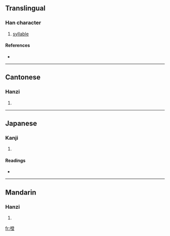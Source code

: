==Translingual==

===Han character===
{{Han char|rn=30|rad=口|as=12|sn=15|four=|canj=口弓人廿 (RNOT)}}

# [[syllable]]

====References====
* {{Han ref|kx=0209.151|dkj=04324|hdz=10687.140|uh=5654|ud=22100}}

----

==Cantonese==

===Hanzi===
{{yue-hanzi|jyut=|y=dang1}}

# {{defn|Cantonese|sort=口12}}

----

==Japanese==

===Kanji===
{{ja-kanji|grade=|rs=口12}}

# {{defn|Japanese|sort=口12}}

====Readings====
* {{ja-readings|on=[[とう]] (tō)|kun=}}

----

==Mandarin==

===Hanzi===
{{cmn-hanzi|pin=[[dēng]] ([[deng1]])|wg=teng<sup>1</sup>}}

# {{defn|Mandarin|sort=口12}}

[[fr:噔]]
